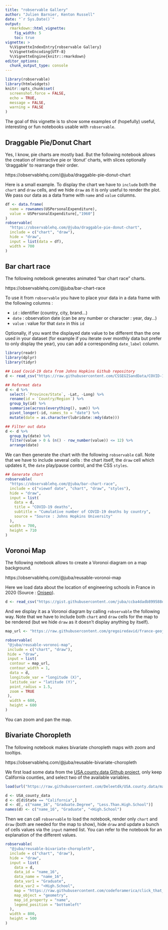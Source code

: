 ```yaml
---
title: "robservable Gallery"
author: "Julien Barnier, Kenton Russell"
date: "`r Sys.Date()`"
output:
  rmarkdown::html_vignette:
    fig_width: 5
    toc: true
vignette: >
  %\VignetteIndexEntry{robservable Gallery}
  %\VignetteEncoding{UTF-8}
  %\VignetteEngine{knitr::rmarkdown}
editor_options:
  chunk_output_type: console
---
```




```r
library(robservable)
library(htmlwidgets)
knitr::opts_chunk$set(
  screenshot.force = FALSE,
  echo = TRUE,
  message = FALSE,
  warning = FALSE
)
```


The goal of this vignette is to show some examples of (hopefully) useful, interesting or fun notebooks usable with `robservable`.

## Draggable Pie/Donut Chart

Yes, I know, pie charts are mostly bad. But the following notebook allows the creation of interactive pie or 'donut' charts, with slices optionally 'draggable' to rearrange their order.

https://observablehq.com/@juba/draggable-pie-donut-chart

Here is a small example. To display the chart we have to `include` both the `chart` and `draw` cells, and we hide `draw` as it is only useful to render the plot. We pass our data as a data frame with `name` and `value` columns.

```r
df <- data.frame(
  name = rownames(USPersonalExpenditure), 
  value = USPersonalExpenditure[,"1960"]
)
robservable(
  "https://observablehq.com/@juba/draggable-pie-donut-chart",
  include = c("chart", "draw"),
  hide = "draw",
  input = list(data = df),
  width = 700
)
```




## Bar chart race

The following notebook generates animated "bar chart race" charts.

https://observablehq.com/@juba/bar-chart-race

To use it from `robservable` you have to place your data in a data frame with the following columns :

- `id` : identifier (country, city, brand...)
- `date` : observation date (can be any number or character : year, day...)
- `value` : value for that `date` in this `id`

Optionally, if you want the displayed date value to be different than the one used in your dataset (for example if you iterate over monthly data but prefer to only display the year), you can add a corresponding `date_label` column.

```r
library(readr)
library(dplyr)
library(tidyr)

## Load Covid-19 data from Johns Hopkins Github repository
d <- read_csv("https://raw.githubusercontent.com/CSSEGISandData/COVID-19/master/csse_covid_19_data/csse_covid_19_time_series/time_series_covid19_deaths_global.csv")

## Reformat data
d <- d %>%
  select(-`Province/State`, -Lat, -Long) %>%
  rename(id = `Country/Region`) %>%
  group_by(id) %>%
  summarise(across(everything(), sum)) %>%
  pivot_longer(-id, names_to = "date") %>%
  mutate(date = as.character(lubridate::mdy(date)))

## Filter out data
d <- d %>%
  group_by(date) %>%
  filter(value > 0 & (n() - row_number(value)) <= 12) %>%
  arrange(date)
```

We can then generate the chart with the following `robservable` call. Note that we have to include several cells : the chart itself, the `draw` cell which updates it, the `date` play/pause control, and the CSS `styles`. 

```r
## Generate chart
robservable(
  "https://observablehq.com/@juba/bar-chart-race",
  include = c("viewof date", "chart", "draw", "styles"),
  hide = "draw",
  input = list(
    data = d,
    title = "COVID-19 deaths",
    subtitle = "Cumulative number of COVID-19 deaths by country",
    source = "Source : Johns Hopkins University"
  ),
  width = 700,
  height = 710
)

```

## Voronoi Map


The following notebook allows to create a Voronoi diagram on a map background.

https://observablehq.com/@juba/reusable-voronoi-map

Here we load data about the location of engineering schools in France in 2020 (Source : [Onisep](https://www.data.gouv.fr/fr/datasets/etablissements-denseignement-superieur-2/)).

```r
d <- read_csv("https://gist.githubusercontent.com/juba/ccba4dadb899588d0301968fd974a99f/raw/5dedadc47c343ad95c3759c068f1821533296087/ecoles_inge.csv")
```

And we display it as a Voronoi diagram by calling `robservable` the following way. Note that we have to include both `chart` and `draw` cells for the map to be rendered (but we hide `draw` as it doesn't display anything by itself).

```r
map_url <- "https://raw.githubusercontent.com/gregoiredavid/france-geojson/master/regions-version-simplifiee.geojson"

robservable(
 "@juba/reusable-voronoi-map",
 include = c("chart", "draw"),
 hide = "draw",
 input = list(
  contour = map_url,
  contour_width = 1,
  data = d,
  longitude_var = "longitude (X)",
  latitude_var = "latitude (Y)",
  point_radius = 1.5,
  zoom = TRUE
 ),
  width = 600,
  height = 600
)
```

You can zoom and pan the map.

## Bivariate Choropleth

The following notebook makes bivariate choropleth maps with zoom and tooltips.

https://observablehq.com/@juba/reusable-bivariate-choropleth

We first load some data from the [USA.county.data Github project](https://github.com/Deleetdk/USA.county.data), only keep California counties, and select two of the available variables.

```r
load(url("https://raw.githubusercontent.com/Deleetdk/USA.county.data/master/data/USA_county_data.RData"))

d <- USA_county_data
d <- d[d$State == "California",]
d <- d[, c("name_16", "Graduate.Degree", "Less.Than.High.School")]
names(d) <- c("name_16", "Graduate", "<High.School")
```

Then we can call `robservable` to load the notebook, render only `chart` and `draw` (both are needed for the map to show), hide `draw` and update a bunch of cells values via the `input` named list. You can refer to the notebook for an explanation of the different values.

```r
robservable(
  "@juba/reusable-bivariate-choropleth",
  include = c("chart", "draw"),
  hide = "draw",
  input = list(
    data = d,
    data_id = "name_16",
    data_name = "name_16",
    data_var1 = "Graduate",
    data_var2 = "<High.School",
    map = "https://raw.githubusercontent.com/codeforamerica/click_that_hood/master/public/data/california-counties.geojson",
    map_object = "geometry",
    map_id_property = "name",
    legend_position = "bottomleft"
  ),
  width = 800,
  height = 500
)
```




